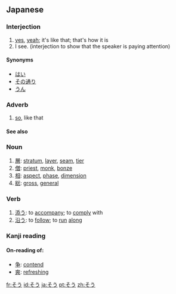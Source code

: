 {{also|Appendix:Variations of "so"|Appendix:Variations of "sou"}}
==Japanese==

===Interjection===
{{ja-pos|h|interjection|rom=sō}}

# [[yes]], [[yeah]]; it's like that; that's how it is
# I see. (interjection to show that the speaker is paying attention)

====Synonyms====
* [[はい]]
* [[その通り]]
* [[うん]]

===Adverb===
{{ja-pos|h|adverb|rom=sō|kanji=然う}}
# [[so]], like that

====See also====
{{Japanese demonstratives}}

===Noun===
{{ja-noun|h|rom=sō}}

# [[層]]: [[stratum]], [[layer]], [[seam]], [[tier]]
# [[僧]]: [[priest]], [[monk]], [[bonze]]
# [[相]]: [[aspect]], [[phase]], [[dimension]]
# [[総]]: [[gross]], [[general]]

===Verb===
{{ja-verb|h|type=1|rom=sou}}

#[[添う]]: to [[accompany]]; to [[comply]] with
#[[沿う]]: to [[follow]]; to [[run]] [[along]]

===Kanji reading===
{{ja-kanjireading|rom=sō}}

====On-reading of:====
* [[争]]: [[contend]]
* [[爽]]: [[refreshing]]

[[fr:そう]]
[[id:そう]]
[[ja:そう]]
[[pt:そう]]
[[zh:そう]]